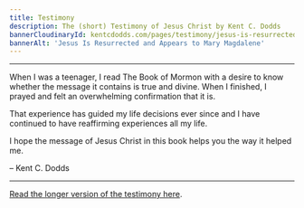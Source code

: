 ```yaml
---
title: Testimony
description: The (short) Testimony of Jesus Christ by Kent C. Dodds
bannerCloudinaryId: kentcdodds.com/pages/testimony/jesus-is-resurrected
bannerAlt: 'Jesus Is Resurrected and Appears to Mary Magdalene'
---
```


---

When I was a teenager, I read The Book of Mormon with a desire to know whether
the message it contains is true and divine. When I finished, I prayed and felt
an overwhelming confirmation that it is.

That experience has guided my life decisions ever since and I have continued to
have reaffirming experiences all my life.

I hope the message of Jesus Christ in this book helps you the way it helped me.

– Kent C. Dodds

---

[Read the longer version of the testimony here](/testimony).
